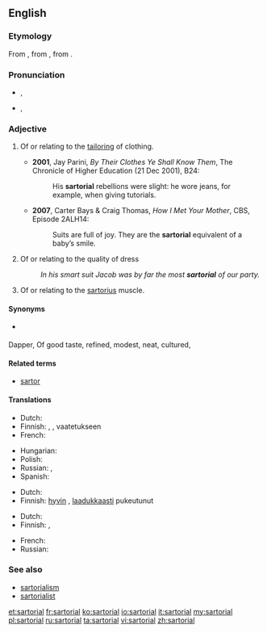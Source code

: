 {{was wotd|2009|November|30}}
==English==

===Etymology===
From {{etyl|NL.}} {{term|sartorius||pertaining to a tailor|lang=la}}, from {{etyl|LL.}} {{term|sartor||tailor|la}}, from {{etyl|la}} {{term|sarcire||to patch, mend|lang=la}}.

===Pronunciation===
* {{a|UK}} {{IPA|/sɑːˈtɔː.ɹi.əl/}}, {{X-SAMPA|/sA:tO:.r\i.@l/}}
* {{a|US}} {{IPA|/sɑɹˈtɔɹ.i.əl/}}, {{X-SAMPA|/sAr\"tOr\.i.@l/}}

===Adjective===
{{en-adj|more|-}}

# {{not comparable}} Of or relating to the [[tailor]]ing of clothing.
#* '''2001''', Jay Parini, ''By Their Clothes Ye Shall Know Them'', The Chronicle of Higher Education (21 Dec 2001), B24:
#*: His '''sartorial''' rebellions were slight: he wore jeans, for example, when giving tutorials.
#* '''2007''', Carter Bays & Craig Thomas, ''How I Met Your Mother'', CBS, Episode 2ALH14:
#*: Suits are full of joy. They are the '''sartorial''' equivalent of a baby’s smile.
# Of or relating to the quality of dress
#: ''In his smart suit Jacob was by far the most '''sartorial''' of our party.''
# {{anatomy}} Of or relating to the [[sartorius]] muscle.

====Synonyms====
* {{sense|pertaining to clothing}} {{l|en|vestiary}}
Dapper, Of good taste, refined, modest, neat, cultured,

====Related terms====
* [[sartor]]

====Translations====
{{trans-top|of or relating to tailoring or clothing}}
* Dutch: {{t+|nl|kleermakers|alt=kleermakers-}}
* Finnish: {{t-|fi|pukeutuminen|alt=pukeutumis-}}, {{t+|fi|vaatetus|alt=vaatetukseen}}  {{t-|fi|liittyvä}}, vaatetukseen {{t-|fi|kohdistuva}}
* French: {{t+|fr|vestimentaire}}
{{trans-mid}}
* Hungarian: {{t-|hu|szabászati}}
* Polish: {{t+|pl|krawiecki}}
* Russian: {{t+|ru|портновский|tr=portnóvskij}},  {{t+|ru|портняжный|tr=portnjážnyi}}
* Spanish: {{t-|es|sartorial}}
{{trans-bottom}}

{{trans-top|of or relating to quality of dress}}
* Dutch: {{t-|nl|vestimentaire}}
* Finnish: [[hyvin#Finnish|hyvin]]  {{t-|fi|pukeutunut}}, [[laadukkaasti#Finnish|laadukkaasti]]  pukeutunut
{{trans-mid}}
{{trans-bottom}}

{{trans-top|anatomy: of sartorius}}
* Dutch: {{t-|nl|kleermakerspier|alt=betreffende de kleermakerspier}}
* Finnish: {{t-|fi|räätälinlihas|alt=räätälinlihas-}},  {{t-|fi|räätälinlihas|alt=räätälinlihakseen}} {{t-|fi|liittyvä}}
{{trans-mid}}
* French: {{t-|fr|muscle couturier|alt=concernant le muscle couturier}}
* Russian: {{t+|ru|портняжный}}
{{trans-bottom}}

===See also===
* [[sartorialism]]
* [[sartorialist]]

[[et:sartorial]]
[[fr:sartorial]]
[[ko:sartorial]]
[[io:sartorial]]
[[it:sartorial]]
[[my:sartorial]]
[[pl:sartorial]]
[[ru:sartorial]]
[[ta:sartorial]]
[[vi:sartorial]]
[[zh:sartorial]]